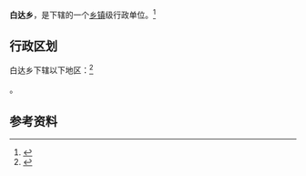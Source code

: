 {{中国乡级行政区|54/21/32/206/000}}

'''白达乡'''，是{{PRC admin/fullname|54/21/32/206/000|3}}下辖的一个[[乡镇|乡镇]]级行政单位。<ref>{{PRC admin/ref sgc|{{PRC admin/parent|54/21/32/206/000}}}}</ref>

== 行政区划 ==

白达乡下辖以下地区：<ref>{{PRC admin/ref sgc|54/21/32/206/000}}</ref>

{{PRC admin/children|54/21/32/206/000}}。

== 参考资料 ==

{{reflist}}

{{行政区划小作品}}
{{PRC admin/navcat|54/21/32/206/000}}